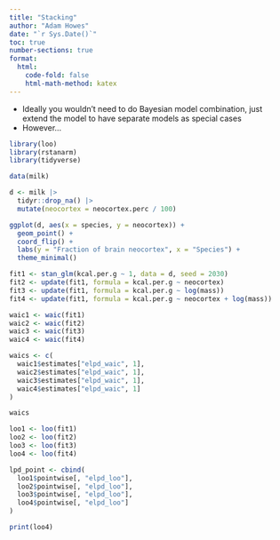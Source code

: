 ```yaml
---
title: "Stacking"
author: "Adam Howes"
date: "`r Sys.Date()`"
toc: true
number-sections: true
format: 
  html: 
    code-fold: false
    html-math-method: katex
---
```


* Ideally you wouldn't need to do Bayesian model combination, just extend the model to have separate models as special cases
* However...

```r
library(loo)
library(rstanarm)
library(tidyverse)
```

```r
data(milk)

d <- milk |>
  tidyr::drop_na() |>
  mutate(neocortex = neocortex.perc / 100)

ggplot(d, aes(x = species, y = neocortex)) +
  geom_point() +
  coord_flip() +
  labs(y = "Fraction of brain neocortex", x = "Species") +
  theme_minimal()

fit1 <- stan_glm(kcal.per.g ~ 1, data = d, seed = 2030)
fit2 <- update(fit1, formula = kcal.per.g ~ neocortex)
fit3 <- update(fit1, formula = kcal.per.g ~ log(mass))
fit4 <- update(fit1, formula = kcal.per.g ~ neocortex + log(mass))

waic1 <- waic(fit1)
waic2 <- waic(fit2)
waic3 <- waic(fit3)
waic4 <- waic(fit4)

waics <- c(
  waic1$estimates["elpd_waic", 1],
  waic2$estimates["elpd_waic", 1],
  waic3$estimates["elpd_waic", 1],
  waic4$estimates["elpd_waic", 1]
)

waics

loo1 <- loo(fit1)
loo2 <- loo(fit2)
loo3 <- loo(fit3)
loo4 <- loo(fit4)

lpd_point <- cbind(
  loo1$pointwise[, "elpd_loo"], 
  loo2$pointwise[, "elpd_loo"],
  loo3$pointwise[, "elpd_loo"], 
  loo4$pointwise[, "elpd_loo"]
)

print(loo4)
```